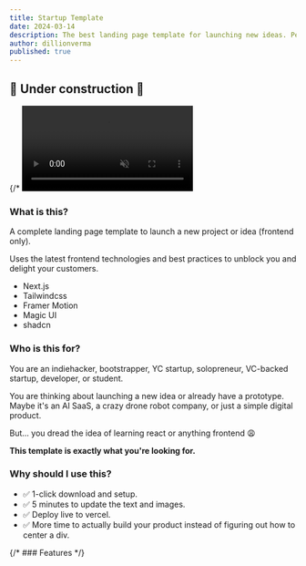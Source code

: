 ```yaml
---
title: Startup Template
date: 2024-03-14
description: The best landing page template for launching new ideas. Perfect for bootstrappers and pre-PMF VC backed startups.
author: dillionverma
published: true
---
```



## 🚧 Under construction 🚧

{/* <video
    autoPlay
    loop
    muted
    src="demo.mp4"
    className="mt-32 w-full rounded-lg border shadow-2xl"
/> */}

### What is this?

A complete landing page template to launch a new project or idea (frontend only).

Uses the latest frontend technologies and best practices to unblock you and delight your customers.

- Next.js
- Tailwindcss
- Framer Motion
- Magic UI
- shadcn

### Who is this for?

You are an indiehacker, bootstrapper, YC startup, solopreneur, VC-backed startup, developer, or student.

You are thinking about launching a new idea or already have a prototype. Maybe it's an AI SaaS, a crazy drone robot company, or just a simple digital product. 

But... you dread the idea of learning react or anything frontend 😩

**This template is exactly what you're looking for.**

### Why should I use this?

- ✅ 1-click download and setup. 
- ✅ 5 minutes to update the text and images. 
- ✅ Deploy live to vercel. 
- ✅ More time to actually build your product instead of figuring out how to center a div.

{/* ### Features */}
